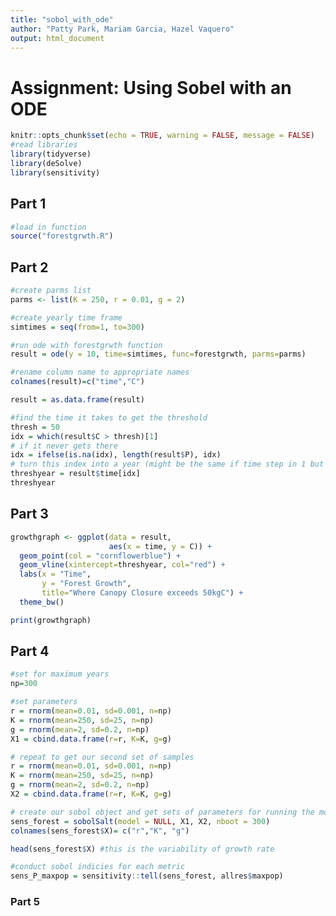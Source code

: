 ```yaml
---
title: "sobol_with_ode"
author: "Patty Park, Mariam Garcia, Hazel Vaquero"
output: html_document
---
```


# Assignment: Using Sobel with an ODE
```r
knitr::opts_chunk$set(echo = TRUE, warning = FALSE, message = FALSE)
#read libraries
library(tidyverse)
library(deSolve)
library(sensitivity)
```

## Part 1

```r
#load in function
source("forestgrwth.R")
```

## Part 2

```r
#create parms list
parms <- list(K = 250, r = 0.01, g = 2)

#create yearly time frame
simtimes = seq(from=1, to=300)

#run ode with forestgrwth function
result = ode(y = 10, time=simtimes, func=forestgrwth, parms=parms)

#rename column name to appropriate names
colnames(result)=c("time","C")

result = as.data.frame(result)

#find the time it takes to get the threshold
thresh = 50
idx = which(result$C > thresh)[1]
# if it never gets there
idx = ifelse(is.na(idx), length(result$P), idx)
# turn this index into a year (might be the same if time step in 1 but just in case it isn't)
threshyear = result$time[idx]
threshyear

```

## Part 3

```r
growthgraph <- ggplot(data = result,
                      aes(x = time, y = C)) +
  geom_point(col = "cornflowerblue") +
  geom_vline(xintercept=threshyear, col="red") +
  labs(x = "Time",
       y = "Forest Growth",
       title="Where Canopy Closure exceeds 50kgC") +
  theme_bw()

print(growthgraph)
```

## Part 4
```r
#set for maximum years
np=300

#set parameters
r = rnorm(mean=0.01, sd=0.001, n=np)
K = rnorm(mean=250, sd=25, n=np)
g = rnorm(mean=2, sd=0.2, n=np)
X1 = cbind.data.frame(r=r, K=K, g=g)

# repeat to get our second set of samples
r = rnorm(mean=0.01, sd=0.001, n=np)
K = rnorm(mean=250, sd=25, n=np)
g = rnorm(mean=2, sd=0.2, n=np)
X2 = cbind.data.frame(r=r, K=K, g=g)

# create our sobol object and get sets of parameters for running the model
sens_forest = sobolSalt(model = NULL, X1, X2, nboot = 300)
colnames(sens_forest$X)= c("r","K", "g")

head(sens_forest$X) #this is the variability of growth rate

#conduct sobol indicies for each metric
sens_P_maxpop = sensitivity::tell(sens_forest, allres$maxpop)
```

### Part 5

